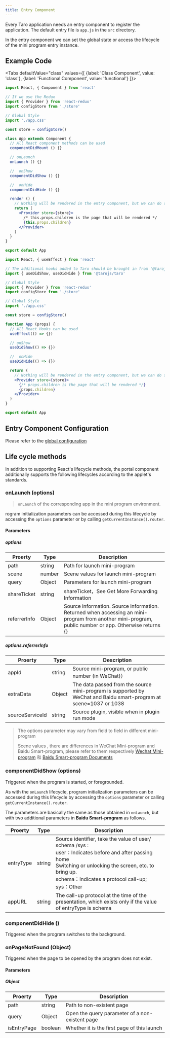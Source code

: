```yaml
---
title: Entry Component
---
```



Every Taro application needs an entry component to register the application. The default entry file is `app.js` in the `src` directory.

In the entry component we can set the global state or access the lifecycle of the mini program entry instance.

## Example Code

<Tabs
  defaultValue="class"
  values={[
    {label: 'Class Component', value: 'class'},
    {label: 'Functional Component', value: 'functional'}
  ]}>
<TabItem value="class">

```jsx title="app.js"
import React, { Component } from 'react'

// If we use the Redux
import { Provider } from 'react-redux'
import configStore from './store'

// Global Style
import './app.css'

const store = configStore()

class App extends Component {
  // All React component methods can be used
  componentDidMount () {}

  // onLaunch
  onLaunch () {}

  //  onShow
  componentDidShow () {}

  //  onHide
  componentDidHide () {}

  render () {
    // Nothing will be rendered in the entry component, but we can do something like state management here
    return (
      <Provider store={store}>
        /* this.props.children is the page that will be rendered */
        {this.props.children}
      </Provider>
    )
  }
}

export default App
```

</TabItem>

<TabItem value="functional">

```jsx  title="app.js"
import React, { useEffect } from 'react'

// The additional hooks added to Taro should be brought in from '@tarojs/taro'
import { useDidShow, useDidHide } from '@tarojs/taro'

// Global Style
import { Provider } from 'react-redux'
import configStore from './store'

// Global Style
import './app.css'

const store = configStore()

function App (props) {
  // All React Hooks can be used
  useEffect(() => {})

  // onShow
  useDidShow(() => {})

  //  onHide
  useDidHide(() => {})

  return (
    // Nothing will be rendered in the entry component, but we can do something like state management here
    <Provider store={store}>
      {/* props.children is the page that will be rendered */}
      {props.children}
    </Provider>
  )
}

export default App
```

</TabItem>
</Tabs>

## Entry Component Configuration

Please refer to the [global configuration](./app-config)

## Life cycle methods

In addition to supporting React's lifecycle methods, the portal component additionally supports the following lifecycles according to the applet's standards.

### onLaunch (options)

> `onLaunch` of the corresponding app in the mini program environment.

rogram initialization parameters can be accessed during this lifecycle by accessing the `options` parameter or by calling `getCurrentInstance().router`.

#### Parameters

##### options

| Proerty | Type | Description |
| - | - | - |
| path | string | Path for launch mini-program |
| scene | number | Scene values for launch mini-program |
| query | Object | Parameters for launch mini-program |
| shareTicket | string | shareTicket，See Get More Forwarding Information |
| referrerInfo | Object | Source information. Source information. Returned when accessing an mini-program from another mini-program, public number or app. Otherwise returns {} |

##### options.referrerInfo

| Proerty | Type |  Description |
| - | - | - |
| appId | string | Source mini-program, or public number (in WeChat)） |
| extraData | Object | The data passed from the source mini-program is supported by WeChat and Baidu smart-program at scene=1037 or 1038  |
| sourceServiceId | string | Source plugin, visible when in plugin run mode |

>  The options parameter may vary from field to field in different mini-program
>
> Scene values , there are differences in WeChat Mini-program and Baidu Smart-program, please refer to them respectively  [Wechat Mini-program](https://developers.weixin.qq.com/miniprogram/dev/framework/app-service/scene.html) 和 [Baidu Smart-program Documents](https://smartprogram.baidu.com/docs/data/scene/)

### componentDidShow (options)

Triggered when the program is started, or foregrounded.

As with the `onLaunch` lifecycle, program initialization parameters can be accessed during this lifecycle by accessing the `options` parameter or calling `getCurrentInstance().router`.

The parameters are basically the same as those obtained in `onLaunch`, but with two additional parameters in **Baidu Smart-program** as follows.

| Proerty | Type | Description |
| - | - | - |
| entryType | string | Source identifier, take the value of user/ schema /sys :<br />user：Indicates before and after passing home<br/>Switching or unlocking the screen, etc. to bring up.<br/>schema：Indicates a protocol call-up;<br />sys：Other |
| appURL | string | The call-up protocol at the time of the presentation, which exists only if the value of entryType is schema |

### componentDidHide ()

Triggered when the program switches to the background.

### onPageNotFound (Object)

Triggered when the page to be opened by the program does not exist.

#### Parameters
##### Object

| Proerty | Type | Description |
| - | - | - |
| path | string | Path to non-existent page |
| query | Object | Open the query parameter of a non-existent page |
| isEntryPage | boolean | Whether it is the first page of this launch |
